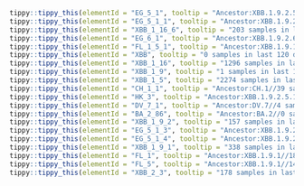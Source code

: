 



```r
tippy::tippy_this(elementId = "EG_5_1", tooltip = "Ancestor:XBB.1.9.2.5//255 samples in last 120 days.//Alias of XBB.1.9.2.5.1, S:Q52H")
tippy::tippy_this(elementId = "EG_5_1_1", tooltip = "Ancestor:XBB.1.9.2.5.1//575 samples in last 120 days.//Alias of XBB.1.9.2.5.1.1, China, from pango-designation issue #2020")
tippy::tippy_this(elementId = "XBB_1_16_6", tooltip = "203 samples in last 120 days.//S:F456L (T22930A), A12397G, USA/Canada/China")
tippy::tippy_this(elementId = "EG_6_1", tooltip = "Ancestor:XBB.1.9.2.6//210 samples in last 120 days.//Alias of XBB.1.9.2.6.1, S:456L (T22928C), Israel/Japan/Canada From #1950")
tippy::tippy_this(elementId = "FL_1_5_1", tooltip = "Ancestor:XBB.1.9.1.1.5//179 samples in last 120 days.//Alias of XBB.1.9.1.1.5.1, S:478R, from #2036")
tippy::tippy_this(elementId = "XBB", tooltip = "0 samples in last 120 days.//Recombinant lineage of BJ.1 and BM.1.1.1 with breakpoint in S1, found in USA and Singapore, from issue #1058")
tippy::tippy_this(elementId = "XBB_1_16", tooltip = "1296 samples in last 120 days.//Defined by S:E180V, S:478R, found in India, USA, Singapore, and Europe, from pango-designation issue #1723")
tippy::tippy_this(elementId = "XBB_1_9", tooltip = "1 samples in last 120 days.//ORF1a:G1819S, ORF1a:T4175I")
tippy::tippy_this(elementId = "XBB_1_5", tooltip = "2274 samples in last 120 days.//USA, S:F486P")
tippy::tippy_this(elementId = "CH_1_1", tooltip = "Ancestor:CH.1//39 samples in last 120 days.//Alias of B.1.1.529.2.75.3.4.1.1.1.1, defined by S:L452R, issue #1113")
tippy::tippy_this(elementId = "HK_3", tooltip = "Ancestor:XBB.1.9.2.5.1.1//9 samples in last 120 days.//Alias of XBB.1.9.2.5.1.1.3, S:L455F, China from https://github.com/sars-cov-2-variants/lineage-proposals/issues/414")
tippy::tippy_this(elementId = "DV_7_1", tooltip = "Ancestor:DV.7//4 samples in last 120 days.//Alias of B.1.1.529.2.75.3.4.1.1.1.1.1.7.1, S:L455F, S:F456L(T22928C), Spain/Austria, from sars-cov-2-variants/lineage-proposals#135")
tippy::tippy_this(elementId = "BA_2_86", tooltip = "Ancestor:BA.2//0 samples in last 120 days.//Alias of B.1.1.529.2.86, from pango-designation issue #2183")
tippy::tippy_this(elementId = "XBB_1_9_2", tooltip = "157 samples in last 120 days.//S:F486P (after 27507C, 16878T), Indonesia/Singapore，from #1602")
tippy::tippy_this(elementId = "EG_5_1_3", tooltip = "Ancestor:XBB.1.9.2.5.1//116 samples in last 120 days.//Alias of XBB.1.9.2.5.1.3, ORF1a:R542C, C22570T from https://github.com/sars-cov-2-variants/lineage-proposals/issues/222")
tippy::tippy_this(elementId = "EG_5_1_4", tooltip = "Ancestor:XBB.1.9.2.5.1//53 samples in last 120 days.//Alias of XBB.1.9.2.5.1.4, ORF1b:K2557R, from #2117")
tippy::tippy_this(elementId = "XBB_1_9_1", tooltip = "338 samples in last 120 days.//S:F486P (after C11956T), Indonesia/Singapore/Malaysia/England")
tippy::tippy_this(elementId = "FL_1", tooltip = "Ancestor:XBB.1.9.1//18 samples in last 120 days.//Alias of XBB.1.9.1.1, S:701V, ORF1a:G993S, from #1808")
tippy::tippy_this(elementId = "FL_5", tooltip = "Ancestor:XBB.1.9.1//145 samples in last 120 days.//Alias of XBB.1.9.1.5, N:T362I")
tippy::tippy_this(elementId = "XBB_2_3", tooltip = "178 samples in last 120 days.//Defined by S:P521S and S:S486P, India/Indonesia/Singapore/USA，from #1603 and #1535")
```
